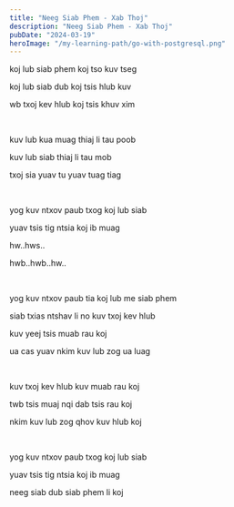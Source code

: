 ```yaml
---
title: "Neeg Siab Phem - Xab Thoj"
description: "Neeg Siab Phem - Xab Thoj"
pubDate: "2024-03-19"
heroImage: "/my-learning-path/go-with-postgresql.png"
---
```


koj lub siab phem koj tso kuv tseg

koj lub siab dub koj tsis hlub kuv

wb txoj kev hlub koj tsis khuv xim

<br />

kuv lub kua muag thiaj li tau poob

kuv lub siab thiaj li tau mob

txoj sia yuav tu yuav tuag tiag

<br />

yog kuv ntxov paub txog koj lub siab

yuav tsis tig ntsia koj ib muag

hw..hws..

hwb..hwb..hw..

<br />

yog kuv ntxov paub tia koj lub me siab phem

siab txias ntshav li no kuv txoj kev hlub

kuv yeej tsis muab rau koj

ua cas yuav nkim kuv lub zog ua luag

<br />

kuv txoj kev hlub kuv muab rau koj

twb tsis muaj nqi dab tsis rau koj

nkim kuv lub zog qhov kuv hlub koj

<br />

yog kuv ntxov paub txog koj lub siab

yuav tsis tig ntsia koj ib muag

neeg siab dub siab phem li koj
